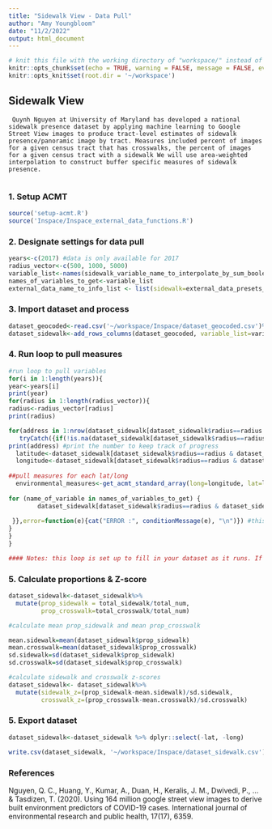 ```yaml
---
title: "Sidewalk View - Data Pull"
author: "Amy Youngbloom"
date: "11/2/2022"
output: html_document
---
```


```r
# knit this file with the working directory of "workspace/" instead of "workspace/examples"
knitr::opts_chunk$set(echo = TRUE, warning = FALSE, message = FALSE, eval=FALSE)
knitr::opts_knit$set(root.dir = '~/workspace')
```

## Sidewalk View 

     Quynh Nguyen at University of Maryland has developed a national sidewalk presence dataset by applying machine learning to Google Street View images to produce tract-level estimates of sidewalk presence/panoramic image by tract. Measures included percent of images for a given census tract that has crosswalks, the percent of images for a given census tract with a sidewalk We will use area-weighted interpolation to construct buffer specific measures of sidewalk presence. 
     
### 1. Setup ACMT

```r
source('setup-acmt.R')
source('Inspace/Inspace_external_data_functions.R')
```

### 2. Designate settings for data pull

```r
years<-c(2017) #data is only available for 2017
radius_vector<-c(500, 1000, 5000)
variable_list<-names(sidewalk_variable_name_to_interpolate_by_sum_boolean_mapping)
names_of_variables_to_get<-variable_list
external_data_name_to_info_list <- list(sidewalk=external_data_presets_sidewalk)
```
### 3. Import dataset and process

```r
dataset_geocoded<-read.csv('~/workspace/Inspace/dataset_geocoded.csv')%>%dplyr::select(id, lat, long)
dataset_sidewalk<-add_rows_columns(dataset_geocoded, variable_list=variable_list, years=years, radius_vector=radius_vector)
```

### 4. Run loop to pull measures

```r
#run loop to pull variables
for(i in 1:length(years)){
year<-years[i]
print(year)
for(radius in 1:length(radius_vector)){
radius<-radius_vector[radius]
print(radius)

for(address in 1:nrow(dataset_sidewalk[dataset_sidewalk$radius==radius & dataset_sidewalk$year==year,])) {
   tryCatch({if(!is.na(dataset_sidewalk[dataset_sidewalk$radius==radius & dataset_sidewalk$year==year,][,1][address])) next #skip the row if the data is already there
print(address) #print the number to keep track of progress
  latitude<-dataset_sidewalk[dataset_sidewalk$radius==radius & dataset_sidewalk$year==year,]$lat[[address]] #set lat
  longitude<-dataset_sidewalk[dataset_sidewalk$radius==radius & dataset_sidewalk$year==year,]$long[[address]] #set long
  
##pull measures for each lat/long 
  environmental_measures<-get_acmt_standard_array(long=longitude, lat=latitude, radius_meters = radius, year=year, codes_of_acs_variables_to_get = NULL, external_data_name_to_info_list=external_data_name_to_info_list, fill_missing_GEOID_with_zero = TRUE) #pull measures for given lat & long
 
for (name_of_variable in names_of_variables_to_get) {
        dataset_sidewalk[dataset_sidewalk$radius==radius & dataset_sidewalk$year==year,][[name_of_variable]][address] <- environmental_measures[environmental_measures$names == name_of_variable, ]$values 
        
 }},error=function(e){cat("ERROR :", conditionMessage(e), "\n")}) #this will print any error messages
}
}
}

#### Notes: this loop is set up to fill in your dataset as it runs. If the loop is interrupted, you can re-run this chunk only, and it will skip over data that is has already pulled. ####
```

### 5. Calculate proportions & Z-score

```r
dataset_sidewalk<-dataset_sidewalk%>%
  mutate(prop_sidewalk = total_sidewalk/total_num, 
         prop_crosswalk=total_crosswalk/total_num)

#calculate mean prop_sidewalk and mean prop_crosswalk

mean.sidewalk=mean(dataset_sidewalk$prop_sidewalk)
mean.crosswalk=mean(dataset_sidewalk$prop_crosswalk)
sd.sidewalk=sd(dataset_sidewalk$prop_sidewalk)
sd.crosswalk=sd(dataset_sidewalk$prop_crosswalk)

#calculate sidewalk and crosswalk z-scores
dataset_sidewalk<- dataset_sidewalk%>%
  mutate(sidewalk_z=(prop_sidewalk-mean.sidewalk)/sd.sidewalk, 
         crosswalk_z=(prop_crosswalk-mean.crosswalk)/sd.crosswalk)

```


### 5. Export dataset

```r
dataset_sidewalk<-dataset_sidewalk %>% dplyr::select(-lat, -long)

write.csv(dataset_sidewalk, '~/workspace/Inspace/dataset_sidewalk.csv')

```


### References

Nguyen, Q. C., Huang, Y., Kumar, A., Duan, H., Keralis, J. M., Dwivedi, P., ... & Tasdizen, T. (2020). Using 164 million google street view images to derive built environment predictors of COVID-19 cases. International journal of environmental research and public health, 17(17), 6359.

